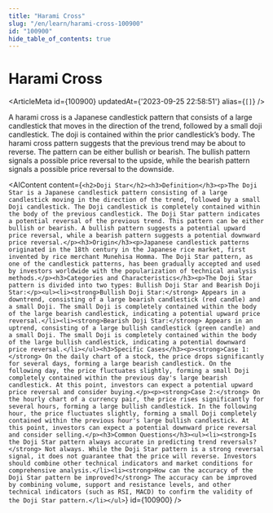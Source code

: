 ```yaml
---
title: "Harami Cross"
slug: "/en/learn/harami-cross-100900"
id: "100900"
hide_table_of_contents: true
---
```



# Harami Cross

<ArticleMeta id={100900} updatedAt={'2023-09-25 22:58:51'} alias={`[]`} />
<div className='border-solid border-b border-t-0 my-4 border-[var(--ifm-color-gray-300)]' />

A harami cross is a Japanese candlestick pattern that consists of a large candlestick that moves in the direction of the trend, followed by a small doji candlestick. The doji is contained within the prior candlestick’s body. The harami cross pattern suggests that the previous trend may be about to reverse. The pattern can be either bullish or bearish. The bullish pattern signals a possible price reversal to the upside, while the bearish pattern signals a possible price reversal to the downside.

<AIContent content={`<h2>Doji Star</h2><h3>Definition</h3><p>The Doji Star is a Japanese candlestick pattern consisting of a large candlestick moving in the direction of the trend, followed by a small Doji candlestick. The Doji candlestick is completely contained within the body of the previous candlestick. The Doji Star pattern indicates a potential reversal of the previous trend. This pattern can be either bullish or bearish. A bullish pattern suggests a potential upward price reversal, while a bearish pattern suggests a potential downward price reversal.</p><h3>Origin</h3><p>Japanese candlestick patterns originated in the 18th century in the Japanese rice market, first invented by rice merchant Munehisa Homma. The Doji Star pattern, as one of the candlestick patterns, has been gradually accepted and used by investors worldwide with the popularization of technical analysis methods.</p><h3>Categories and Characteristics</h3><p>The Doji Star pattern is divided into two types: Bullish Doji Star and Bearish Doji Star:</p><ul><li><strong>Bullish Doji Star:</strong> Appears in a downtrend, consisting of a large bearish candlestick (red candle) and a small Doji. The small Doji is completely contained within the body of the large bearish candlestick, indicating a potential upward price reversal.</li><li><strong>Bearish Doji Star:</strong> Appears in an uptrend, consisting of a large bullish candlestick (green candle) and a small Doji. The small Doji is completely contained within the body of the large bullish candlestick, indicating a potential downward price reversal.</li></ul><h3>Specific Cases</h3><p><strong>Case 1:</strong> On the daily chart of a stock, the price drops significantly for several days, forming a large bearish candlestick. On the following day, the price fluctuates slightly, forming a small Doji completely contained within the previous day's large bearish candlestick. At this point, investors can expect a potential upward price reversal and consider buying.</p><p><strong>Case 2:</strong> On the hourly chart of a currency pair, the price rises significantly for several hours, forming a large bullish candlestick. In the following hour, the price fluctuates slightly, forming a small Doji completely contained within the previous hour's large bullish candlestick. At this point, investors can expect a potential downward price reversal and consider selling.</p><h3>Common Questions</h3><ul><li><strong>Is the Doji Star pattern always accurate in predicting trend reversals?</strong> Not always. While the Doji Star pattern is a strong reversal signal, it does not guarantee that the price will reverse. Investors should combine other technical indicators and market conditions for comprehensive analysis.</li><li><strong>How can the accuracy of the Doji Star pattern be improved?</strong> The accuracy can be improved by combining volume, support and resistance levels, and other technical indicators (such as RSI, MACD) to confirm the validity of the Doji Star pattern.</li></ul>`} id={100900} />
